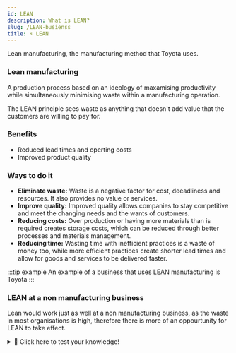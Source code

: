 ```yaml
---
id: LEAN
description: What is LEAN?
slug: /LEAN-busienss
title: ⚡ LEAN
---
```


Lean manufacturing, the manufacturing method that Toyota uses. 

### Lean manufacturing
A production process based on an ideology of maxamising productivity while simultaneously minimising waste within a manufacturing operation.

The LEAN principle sees waste as anything that doesn't add value that the customers are willing to pay for.

### Benefits
- Reduced lead times and operting costs
- Improved product quality

### Ways to do it
- **Eliminate waste:** Waste is a negative factor for cost, deeadliness and resources. It also provides no value or services.
- **Improve quality:** Improved quality allows companies to stay competitive and meet the changing needs and the wants of customers.
- **Reducing costs:** Over production or having more materials than is required creates storage costs, which can be reduced through better processes and materials management.
- **Reducing time:** Wasting time with inefficient practices is a waste of money too, while more efficient practices create shorter lead times and allow for goods and services to be delivered faster.

:::tip example
An example of a business that uses LEAN manufacturing is Toyota
:::

### LEAN at a non manufacturing business
Lean would work just as well at a non manufacturing business, as the waste in most organisations is high, therefore there is more of an oppourtunity for LEAN to take effect.

<details>
  <summary>🧠 Click here to test your knowledge! </summary>

<iframe src="https://quizlet.com/679256963/match/embed?i=3loczc&x=1jj1" height="500" width="100%"></iframe>

</details>
